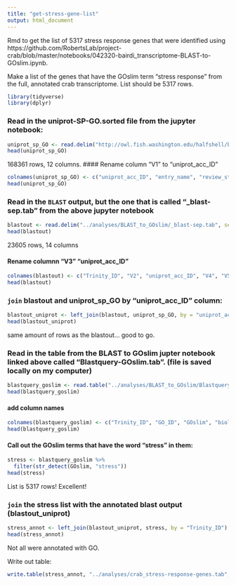 ```yaml
---
title: "get-stress-gene-list"
output: html_document
---
```

Rmd to get the list of 5317 stress response genes that were identified using  https://github.com/RobertsLab/project-crab/blob/master/notebooks/042320-bairdi_transcriptome-BLAST-to-GOslim.ipynb.

Make a list of the genes that have the GOslim term "stress response" from the full, annotated crab transcriptome. List should be 5317 rows. 


```r
library(tidyverse)
library(dplyr)
```

### Read in the uniprot-SP-GO.sorted file from the jupyter notebook:
```r
uniprot_sp_GO <- read.delim("http://owl.fish.washington.edu/halfshell/bu-alanine-wd/17-07-20/uniprot-SP-GO.sorted", sep = '\t', header = FALSE)
head(uniprot_sp_GO)
```
168361 rows, 12 columns. 
#### Rename column "V1" to "uniprot_acc_ID"
```r
colnames(uniprot_sp_GO) <- c("uniprot_acc_ID", "entry_name", "review_status", "protein_name", "gene_name", "organism", "length", "V8", "V9", "V10", "V11", "gene_ontology_IDs")
head(uniprot_sp_GO)
```


### Read in the `BLAST` output, but the one that is called "_blast-sep.tab" from the above jupyter notebook
```r
blastout <- read.delim("../analyses/BLAST_to_GOslim/_blast-sep.tab", sep = '\t', header = FALSE)
head(blastout)
```
23605 rows, 14 columns

#### Rename columnn "V3" "uniprot_acc_ID"
```r
colnames(blastout) <- c("Trinity_ID", "V2", "uniprot_acc_ID", "V4", "V5", "V6", "V7", "V8", "V9", "V10", "V11", "V12", "V13", "V14")
head(blastout)
```

### `join` blastout and uniprot_sp_GO by "uniprot_acc_ID" column:
```r
blastout_uniprot <- left_join(blastout, uniprot_sp_GO, by = "uniprot_acc_ID")
head(blastout_uniprot)
```
same amount of rows as the blastout... good to go. 

### Read in the table from the BLAST to GOslim jupter notebook linked above called "Blastquery-GOslim.tab". (file is saved locally on my computer)
```r
blastquery_goslim <- read.table("../analyses/BLAST_to_GOslim/Blastquery-GOslim.tab", sep = '\t')
head(blastquery_goslim)
```
#### add column names
```r
colnames(blastquery_goslim) <- c("Trinity_ID", "GO_ID", "GOslim", "biological_process")
head(blastquery_goslim)
```

#### Call out the GOslim terms that have the word "stress" in them: 
```r
stress <- blastquery_goslim %>%
  filter(str_detect(GOslim, "stress"))
head(stress)
```

List is 5317 rows! Excellent!

### `join` the stress list with the annotated blast output (blastout_uniprot)
```r
stress_annot <- left_join(blastout_uniprot, stress, by = "Trinity_ID")
head(stress_annot)
```
Not all were annotated with GO. 

Write out table:
```r
write.table(stress_annot, "../analyses/crab_stress-response-genes.tab", sep = '\t', quote = FALSE, row.names = FALSE)
```




